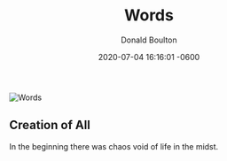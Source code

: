 ﻿---
title: "Words"
date: 2020-07-04 16:16:01 -0600
last_modified_at: 2018-07-10T12:42:38-04:00
author: Donald Boulton
tags:
  - Creation
  - God
categories:
  - Creation
canonical: "https://bibwoe.com/posts/2020-07-04-post-creation"
image: "./words.jpg"
tweet_id: 144763404702334977
description: "Creation Of All."
github_editme_path: donaldboulton/bibwoe.com/blob/master/content/posts/2020-07-04-post-creation.mdx
---


![Words](./creation.jpg)

<GitHubButtons />

## Creation of All

In the beginning there was chaos void of life in the midst. 

<Share />

<Comments />
